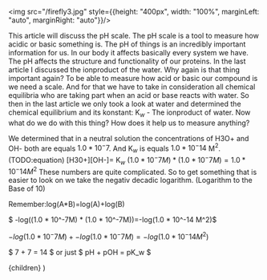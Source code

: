 <img src="/firefly3.jpg" style={{height: "400px", width: "100%", marginLeft: "auto", marginRight: "auto"}}/>


This article will discuss the pH scale. The pH scale is a tool to measure how acidic or basic something is. The pH of things is an incredibly important information for us. In our body it affects basically every system we have. The pH affects the structure and functionality of our proteins. 
In the last article I discussed the ionproduct of the water. Why again is that thing important again?
To be able to measure how acid or basic our compound is we need a scale. And for that we have to take in consideration all chemical equilibria who are taking part when an acid or base reacts with water.
So then in the last article we only took a look at water and determined the chemical equilibrium and its konstant: K$_w$ - The ionproduct of water. Now what do we do with this thing? How does it help us to measure anything?

We determined that in a neutral solution the concentrations of H3O+ and OH- both are equals $1.0 * 10^-7$. And K$_w$ is equals $1.0 * 10^-14$ M$^2$. (TODO:equation)
[H30+][OH-]= K$_w$
$(1.0 * 10^-7M) * (1.0 * 10^-7M) = 1.0 * 10^-14 M^2$
These numbers are quite complicated. So to get something that is easier to look on we take the negativ decadic logarithm. (Logarithm to the Base of 10)

Remember:log(A*B)=log(A)+log(B)

$ -log((1.0 * 10^-7M) * (1.0 * 10^-7M))=-log(1.0 * 10^-14 M^2)$

$-log(1.0 * 10^-7M) + -log(1.0 * 10^-7M)=-log(1.0 * 10^-14 M^2)$

$ 7 + 7 = 14 $ or just $ pH + pOH = pK_w $





  <LayoutPostWrapper pageIdx={1} title="Acid & Base chemistry: The pH-scale" date="2022-09-01">
    {children}
  </LayoutPostWrapper>
)